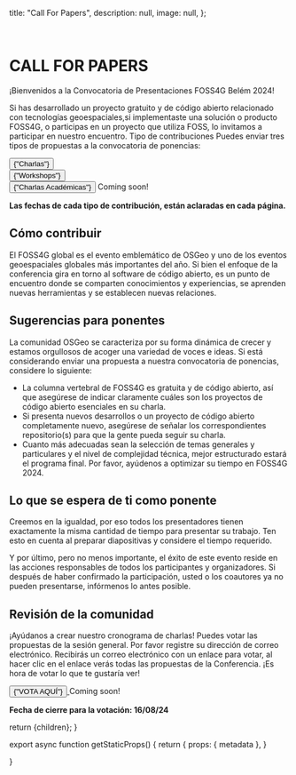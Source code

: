
  title: "Call For Papers",
  description: null,
  image: null,
};

<br />

# CALL FOR PAPERS
¡Bienvenidos a la Convocatoria de Presentaciones FOSS4G Belém 2024!

Si has desarrollado un proyecto gratuito y de código abierto relacionado con tecnologías geoespaciales,si implementaste una solución o producto FOSS4G, o participas en un proyecto que utiliza FOSS, lo invitamos a participar en nuestro encuentro.
Tipo de contribuciones
Puedes enviar tres tipos de propuestas a la convocatoria de ponencias:

<div>
<a href="cfp_general_track" rel="noopener noreferrer">
<button className=" border-f4g_red text-white bg-f4g_orange border italic rounded-lg py-2 px-3 text-lg font-ubuntu">
{"Charlas"}
</button>
</a>
</div>

<div style={{ marginTop: '10px' }}>
<a href="cfp_workshop_track" rel="noopener noreferrer">
<button className=" border-f4g_red text-white bg-f4g_orange border italic rounded-lg py-2 px-3 text-lg font-ubuntu">
{"Workshops"}
</button>
</a>
</div>
<div style={{ marginTop: '10px' }}>
<button className=" border-f4g_red text-white bg-f4g_orange border line-through italic rounded-lg py-2 px-3 text-lg font-ubuntu">
    {"Charlas Académicas"}
    </button>
    <span className="text-f4g_red text-xl font-ubuntu ml-4 font-bold">Coming soon!</span>
</div>

**Las fechas de cada tipo de contribución, están aclaradas en cada página.**

## Cómo contribuir
El FOSS4G global es el evento emblemático de OSGeo y uno de los eventos geoespaciales globales más importantes del año. Si bien el enfoque de la conferencia gira en torno al software de código abierto, es un punto de encuentro donde se comparten conocimientos y experiencias, se aprenden nuevas herramientas y se establecen nuevas relaciones.

## Sugerencias para ponentes
La comunidad OSGeo se caracteriza por su forma dinámica de crecer y estamos orgullosos de acoger una variedad de voces e ideas. Si está considerando enviar una propuesta a nuestra convocatoria de ponencias, considere lo siguiente:

* La columna vertebral de FOSS4G es gratuita y de código abierto, así que asegúrese de indicar claramente cuáles son los proyectos de código abierto esenciales en su charla.
* Si presenta nuevos desarrollos o un proyecto de código abierto completamente nuevo, asegúrese de señalar los correspondientes repositorio(s) para que la gente pueda seguir su charla.
* Cuanto más adecuadas sean la selección de temas generales y particulares y el nivel de complejidad técnica, mejor estructurado estará el programa final. Por favor, ayúdenos a optimizar su tiempo en FOSS4G 2024.

## Lo que se espera de ti como ponente
Creemos en la igualdad, por eso todos los presentadores tienen exactamente la misma cantidad de tiempo para presentar su trabajo. Ten esto en cuenta al preparar diapositivas y considere el tiempo requerido.

Y por último, pero no menos importante, el éxito de este evento reside en las acciones responsables de todos los participantes y organizadores. Si después de haber confirmado la participación, usted o los coautores ya no pueden presentarse, infórmenos lo antes posible.

## Revisión de la comunidad
¡Ayúdanos a crear nuestro cronograma de charlas! Puedes votar las propuestas de la sesión general. Por favor registre su dirección de correo electrónico. Recibirás un correo electrónico con un enlace para votar, al hacer clic en el enlace verás todas las propuestas de la Conferencia. ¡Es hora de votar lo que te gustaría ver!

<div style={{ marginTop: '10px' }}>
<a href="" rel="noopener noreferrer">
<button className=" border-f4g_red text-white bg-f4g_orange border italic rounded-lg py-2 px-3 text-lg font-ubuntu">
{"VOTA AQUÍ"}
</button>
</a>
<span className="text-f4g_red text-xl font-ubuntu ml-4 font-bold">Coming soon!</span>
</div>

**Fecha de cierre para la votación: 16/08/24**

  return <MdxLayout metadata={metadata}>{children}</MdxLayout>;
}

export async function getStaticProps() {
  return {
    props: {
      metadata
    },
  }

}
